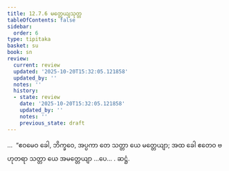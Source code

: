 ```yaml
---
title: 12.7.6 မတ္တေယျသုတ္တ
tableOfContents: false
sidebar:
  order: 6
type: tipitaka
basket: su
book: sn
review:
  current: review
  updated: '2025-10-20T15:32:05.121858'
  updated_by: ''
  notes: ''
  history:
  - state: review
    date: '2025-10-20T15:32:05.121858'
    updated_by: ''
    notes: ''
    previous_state: draft
---
```



<DynamicBreadcrumb />


<ReviewStatus review={frontmatter.review} showDetails={true} />

<HypothesisAnnotation frontmatter={frontmatter} />

<Division number="1136" book="sn" e="ch" v="18" p="449">

<Paragraph number="2446" book="sn">
…  “ဧဝမေဝ ခေါ, ဘိက္ခဝေ, အပ္ပကာ တေ သတ္တာ ယေ မတ္တေယျာ; အထ ခေါ ဧတေဝ ဗဟုတရာ သတ္တာ ယေ အမတ္တေယျာ …ပေ… .

</Paragraph>
</Division>

<Paragraph number="2447" type="center" book="sn">
ဆဋ္ဌံ.
</Paragraph>